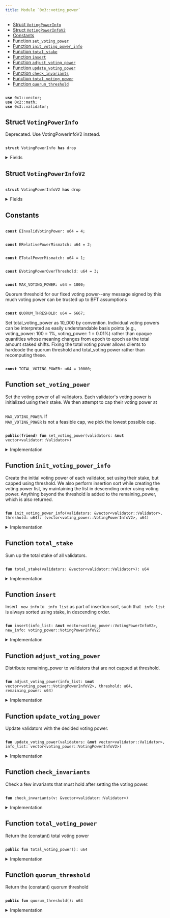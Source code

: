 ```yaml
---
title: Module `0x3::voting_power`
---
```




-  [Struct `VotingPowerInfo`](#0x3_voting_power_VotingPowerInfo)
-  [Struct `VotingPowerInfoV2`](#0x3_voting_power_VotingPowerInfoV2)
-  [Constants](#@Constants_0)
-  [Function `set_voting_power`](#0x3_voting_power_set_voting_power)
-  [Function `init_voting_power_info`](#0x3_voting_power_init_voting_power_info)
-  [Function `total_stake`](#0x3_voting_power_total_stake)
-  [Function `insert`](#0x3_voting_power_insert)
-  [Function `adjust_voting_power`](#0x3_voting_power_adjust_voting_power)
-  [Function `update_voting_power`](#0x3_voting_power_update_voting_power)
-  [Function `check_invariants`](#0x3_voting_power_check_invariants)
-  [Function `total_voting_power`](#0x3_voting_power_total_voting_power)
-  [Function `quorum_threshold`](#0x3_voting_power_quorum_threshold)


<pre><code>
<b>use</b> <Link href="../move-stdlib/vector#0x1_vector">0x1::vector</Link>;
<b>use</b> <Link href="../iota-framework/math#0x2_math">0x2::math</Link>;
<b>use</b> <Link href="validator#0x3_validator">0x3::validator</Link>;
</code></pre>



<Link id="0x3_voting_power_VotingPowerInfo"></Link>

## Struct `VotingPowerInfo`

Deprecated. Use VotingPowerInfoV2 instead.


<pre><code>
<b>struct</b> <Link href="voting_power#0x3_voting_power_VotingPowerInfo">VotingPowerInfo</Link> <b>has</b> drop
</code></pre>



<details>
<summary>Fields</summary>


<dl>
<dt>
<code>
validator_index: u64</code>
</dt>
<dd>

</dd>
<dt>
<code>
<Link href="voting_power#0x3_voting_power">voting_power</Link>: u64</code>
</dt>
<dd>

</dd>
</dl>


</details>

<Link id="0x3_voting_power_VotingPowerInfoV2"></Link>

## Struct `VotingPowerInfoV2`



<pre><code>
<b>struct</b> <Link href="voting_power#0x3_voting_power_VotingPowerInfoV2">VotingPowerInfoV2</Link> <b>has</b> drop
</code></pre>



<details>
<summary>Fields</summary>


<dl>
<dt>
<code>
validator_index: u64</code>
</dt>
<dd>

</dd>
<dt>
<code>
<Link href="voting_power#0x3_voting_power">voting_power</Link>: u64</code>
</dt>
<dd>

</dd>
<dt>
<code>
stake: u64</code>
</dt>
<dd>

</dd>
</dl>


</details>

<Link id="@Constants_0"></Link>

## Constants


<Link id="0x3_voting_power_EInvalidVotingPower"></Link>



<pre><code>
<b>const</b> <Link href="voting_power#0x3_voting_power_EInvalidVotingPower">EInvalidVotingPower</Link>: u64 = 4;
</code></pre>



<Link id="0x3_voting_power_ERelativePowerMismatch"></Link>



<pre><code>
<b>const</b> <Link href="voting_power#0x3_voting_power_ERelativePowerMismatch">ERelativePowerMismatch</Link>: u64 = 2;
</code></pre>



<Link id="0x3_voting_power_ETotalPowerMismatch"></Link>



<pre><code>
<b>const</b> <Link href="voting_power#0x3_voting_power_ETotalPowerMismatch">ETotalPowerMismatch</Link>: u64 = 1;
</code></pre>



<Link id="0x3_voting_power_EVotingPowerOverThreshold"></Link>



<pre><code>
<b>const</b> <Link href="voting_power#0x3_voting_power_EVotingPowerOverThreshold">EVotingPowerOverThreshold</Link>: u64 = 3;
</code></pre>



<Link id="0x3_voting_power_MAX_VOTING_POWER"></Link>



<pre><code>
<b>const</b> <Link href="voting_power#0x3_voting_power_MAX_VOTING_POWER">MAX_VOTING_POWER</Link>: u64 = 1000;
</code></pre>



<Link id="0x3_voting_power_QUORUM_THRESHOLD"></Link>

Quorum threshold for our fixed voting power--any message signed by this much voting power can be trusted
up to BFT assumptions


<pre><code>
<b>const</b> <Link href="voting_power#0x3_voting_power_QUORUM_THRESHOLD">QUORUM_THRESHOLD</Link>: u64 = 6667;
</code></pre>



<Link id="0x3_voting_power_TOTAL_VOTING_POWER"></Link>

Set total_voting_power as 10_000 by convention. Individual voting powers can be interpreted
as easily understandable basis points (e.g., voting_power: 100 = 1%, voting_power: 1 = 0.01%) rather than
opaque quantities whose meaning changes from epoch to epoch as the total amount staked shifts.
Fixing the total voting power allows clients to hardcode the quorum threshold and total_voting power rather
than recomputing these.


<pre><code>
<b>const</b> <Link href="voting_power#0x3_voting_power_TOTAL_VOTING_POWER">TOTAL_VOTING_POWER</Link>: u64 = 10000;
</code></pre>



<Link id="0x3_voting_power_set_voting_power"></Link>

## Function `set_voting_power`

Set the voting power of all validators.
Each validator's voting power is initialized using their stake. We then attempt to cap their voting power
at <code>
<Link href="voting_power#0x3_voting_power_MAX_VOTING_POWER">MAX_VOTING_POWER</Link></code>. If <code>
<Link href="voting_power#0x3_voting_power_MAX_VOTING_POWER">MAX_VOTING_POWER</Link></code> is not a feasible cap, we pick the lowest possible cap.


<pre><code>
<b>public</b>(<b>friend</b>) <b>fun</b> <Link href="voting_power#0x3_voting_power_set_voting_power">set_voting_power</Link>(validators: &<b>mut</b> <Link href="../move-stdlib/vector#0x1_vector">vector</Link>&lt;<Link href="validator#0x3_validator_Validator">validator::Validator</Link>&gt;)
</code></pre>



<details>
<summary>Implementation</summary>


<pre><code>
<b>public</b>(package) <b>fun</b> <Link href="voting_power#0x3_voting_power_set_voting_power">set_voting_power</Link>(validators: &<b>mut</b> <Link href="../move-stdlib/vector#0x1_vector">vector</Link>&lt;Validator&gt;) \{
    // If threshold_pct is too small, it's possible that even when all validators reach the threshold we still don't
    // have 100%. So we bound the threshold_pct <b>to</b> be always enough <b>to</b> find a solution.
    <b>let</b> threshold = <Link href="../iota-framework/math#0x2_math_min">math::min</Link>(
        <Link href="voting_power#0x3_voting_power_TOTAL_VOTING_POWER">TOTAL_VOTING_POWER</Link>,
        <Link href="../iota-framework/math#0x2_math_max">math::max</Link>(<Link href="voting_power#0x3_voting_power_MAX_VOTING_POWER">MAX_VOTING_POWER</Link>, divide_and_round_up(<Link href="voting_power#0x3_voting_power_TOTAL_VOTING_POWER">TOTAL_VOTING_POWER</Link>, validators.length())),
    );
    <b>let</b> (<b>mut</b> info_list, remaining_power) = <Link href="voting_power#0x3_voting_power_init_voting_power_info">init_voting_power_info</Link>(validators, threshold);
    <Link href="voting_power#0x3_voting_power_adjust_voting_power">adjust_voting_power</Link>(&<b>mut</b> info_list, threshold, remaining_power);
    <Link href="voting_power#0x3_voting_power_update_voting_power">update_voting_power</Link>(validators, info_list);
    <Link href="voting_power#0x3_voting_power_check_invariants">check_invariants</Link>(validators);
}
</code></pre>



</details>

<Link id="0x3_voting_power_init_voting_power_info"></Link>

## Function `init_voting_power_info`

Create the initial voting power of each validator, set using their stake, but capped using threshold.
We also perform insertion sort while creating the voting power list, by maintaining the list in
descending order using voting power.
Anything beyond the threshold is added to the remaining_power, which is also returned.


<pre><code>
<b>fun</b> <Link href="voting_power#0x3_voting_power_init_voting_power_info">init_voting_power_info</Link>(validators: &<Link href="../move-stdlib/vector#0x1_vector">vector</Link>&lt;<Link href="validator#0x3_validator_Validator">validator::Validator</Link>&gt;, threshold: u64): (<Link href="../move-stdlib/vector#0x1_vector">vector</Link>&lt;<Link href="voting_power#0x3_voting_power_VotingPowerInfoV2">voting_power::VotingPowerInfoV2</Link>&gt;, u64)
</code></pre>



<details>
<summary>Implementation</summary>


<pre><code>
<b>fun</b> <Link href="voting_power#0x3_voting_power_init_voting_power_info">init_voting_power_info</Link>(
    validators: &<Link href="../move-stdlib/vector#0x1_vector">vector</Link>&lt;Validator&gt;,
    threshold: u64,
): (<Link href="../move-stdlib/vector#0x1_vector">vector</Link>&lt;<Link href="voting_power#0x3_voting_power_VotingPowerInfoV2">VotingPowerInfoV2</Link>&gt;, u64) \{
    <b>let</b> total_stake = <Link href="voting_power#0x3_voting_power_total_stake">total_stake</Link>(validators);
    <b>let</b> <b>mut</b> i = 0;
    <b>let</b> len = validators.length();
    <b>let</b> <b>mut</b> total_power = 0;
    <b>let</b> <b>mut</b> result = <Link href="../move-stdlib/vector#0x1_vector">vector</Link>[];
    <b>while</b> (i &lt; len) \{
        <b>let</b> <Link href="validator#0x3_validator">validator</Link> = &validators[i];
        <b>let</b> stake = <Link href="validator#0x3_validator">validator</Link>.<Link href="voting_power#0x3_voting_power_total_stake">total_stake</Link>();
        <b>let</b> adjusted_stake = stake <b>as</b> u128 * (<Link href="voting_power#0x3_voting_power_TOTAL_VOTING_POWER">TOTAL_VOTING_POWER</Link> <b>as</b> u128) / (total_stake <b>as</b> u128);
        <b>let</b> <Link href="voting_power#0x3_voting_power">voting_power</Link> = <Link href="../iota-framework/math#0x2_math_min">math::min</Link>(adjusted_stake <b>as</b> u64, threshold);
        <b>let</b> info = <Link href="voting_power#0x3_voting_power_VotingPowerInfoV2">VotingPowerInfoV2</Link> \{
            validator_index: i,
            <Link href="voting_power#0x3_voting_power">voting_power</Link>,
            stake,
        };
        <Link href="voting_power#0x3_voting_power_insert">insert</Link>(&<b>mut</b> result, info);
        total_power = total_power + <Link href="voting_power#0x3_voting_power">voting_power</Link>;
        i = i + 1;
    };
    (result, <Link href="voting_power#0x3_voting_power_TOTAL_VOTING_POWER">TOTAL_VOTING_POWER</Link> - total_power)
}
</code></pre>



</details>

<Link id="0x3_voting_power_total_stake"></Link>

## Function `total_stake`

Sum up the total stake of all validators.


<pre><code>
<b>fun</b> <Link href="voting_power#0x3_voting_power_total_stake">total_stake</Link>(validators: &<Link href="../move-stdlib/vector#0x1_vector">vector</Link>&lt;<Link href="validator#0x3_validator_Validator">validator::Validator</Link>&gt;): u64
</code></pre>



<details>
<summary>Implementation</summary>


<pre><code>
<b>fun</b> <Link href="voting_power#0x3_voting_power_total_stake">total_stake</Link>(validators: &<Link href="../move-stdlib/vector#0x1_vector">vector</Link>&lt;Validator&gt;): u64 \{
    <b>let</b> <b>mut</b> i = 0;
    <b>let</b> len = validators.length();
    <b>let</b> <b>mut</b> total_stake =0 ;
    <b>while</b> (i &lt; len) \{
        total_stake = total_stake + validators[i].<Link href="voting_power#0x3_voting_power_total_stake">total_stake</Link>();
        i = i + 1;
    };
    total_stake
}
</code></pre>



</details>

<Link id="0x3_voting_power_insert"></Link>

## Function `insert`

Insert <code>
new_info</code> to <code>
info_list</code> as part of insertion sort, such that <code>
info_list</code> is always sorted
using stake, in descending order.


<pre><code>
<b>fun</b> <Link href="voting_power#0x3_voting_power_insert">insert</Link>(info_list: &<b>mut</b> <Link href="../move-stdlib/vector#0x1_vector">vector</Link>&lt;<Link href="voting_power#0x3_voting_power_VotingPowerInfoV2">voting_power::VotingPowerInfoV2</Link>&gt;, new_info: <Link href="voting_power#0x3_voting_power_VotingPowerInfoV2">voting_power::VotingPowerInfoV2</Link>)
</code></pre>



<details>
<summary>Implementation</summary>


<pre><code>
<b>fun</b> <Link href="voting_power#0x3_voting_power_insert">insert</Link>(info_list: &<b>mut</b> <Link href="../move-stdlib/vector#0x1_vector">vector</Link>&lt;<Link href="voting_power#0x3_voting_power_VotingPowerInfoV2">VotingPowerInfoV2</Link>&gt;, new_info: <Link href="voting_power#0x3_voting_power_VotingPowerInfoV2">VotingPowerInfoV2</Link>) \{
    <b>let</b> <b>mut</b> i = 0;
    <b>let</b> len = info_list.length();
    <b>while</b> (i &lt; len && info_list[i].stake &gt; new_info.stake) \{
        i = i + 1;
    };
    info_list.<Link href="voting_power#0x3_voting_power_insert">insert</Link>(new_info, i);
}
</code></pre>



</details>

<Link id="0x3_voting_power_adjust_voting_power"></Link>

## Function `adjust_voting_power`

Distribute remaining_power to validators that are not capped at threshold.


<pre><code>
<b>fun</b> <Link href="voting_power#0x3_voting_power_adjust_voting_power">adjust_voting_power</Link>(info_list: &<b>mut</b> <Link href="../move-stdlib/vector#0x1_vector">vector</Link>&lt;<Link href="voting_power#0x3_voting_power_VotingPowerInfoV2">voting_power::VotingPowerInfoV2</Link>&gt;, threshold: u64, remaining_power: u64)
</code></pre>



<details>
<summary>Implementation</summary>


<pre><code>
<b>fun</b> <Link href="voting_power#0x3_voting_power_adjust_voting_power">adjust_voting_power</Link>(info_list: &<b>mut</b> <Link href="../move-stdlib/vector#0x1_vector">vector</Link>&lt;<Link href="voting_power#0x3_voting_power_VotingPowerInfoV2">VotingPowerInfoV2</Link>&gt;, threshold: u64, <b>mut</b> remaining_power: u64) \{
    <b>let</b> <b>mut</b> i = 0;
    <b>let</b> len = info_list.length();
    <b>while</b> (i &lt; len && remaining_power &gt; 0) \{
        <b>let</b> v = &<b>mut</b> info_list[i];
        // planned is the amount of extra power we want <b>to</b> distribute <b>to</b> this <Link href="validator#0x3_validator">validator</Link>.
        <b>let</b> planned = divide_and_round_up(remaining_power, len - i);
        // target is the targeting power this <Link href="validator#0x3_validator">validator</Link> will reach, capped by threshold.
        <b>let</b> target = <Link href="../iota-framework/math#0x2_math_min">math::min</Link>(threshold, v.<Link href="voting_power#0x3_voting_power">voting_power</Link> + planned);
        // actual is the actual amount of power we will be distributing <b>to</b> this <Link href="validator#0x3_validator">validator</Link>.
        <b>let</b> actual = <Link href="../iota-framework/math#0x2_math_min">math::min</Link>(remaining_power, target - v.<Link href="voting_power#0x3_voting_power">voting_power</Link>);
        v.<Link href="voting_power#0x3_voting_power">voting_power</Link> = v.<Link href="voting_power#0x3_voting_power">voting_power</Link> + actual;
        <b>assert</b>!(v.<Link href="voting_power#0x3_voting_power">voting_power</Link> &lt;= threshold, <Link href="voting_power#0x3_voting_power_EVotingPowerOverThreshold">EVotingPowerOverThreshold</Link>);
        remaining_power = remaining_power - actual;
        i = i + 1;
    };
    <b>assert</b>!(remaining_power == 0, <Link href="voting_power#0x3_voting_power_ETotalPowerMismatch">ETotalPowerMismatch</Link>);
}
</code></pre>



</details>

<Link id="0x3_voting_power_update_voting_power"></Link>

## Function `update_voting_power`

Update validators with the decided voting power.


<pre><code>
<b>fun</b> <Link href="voting_power#0x3_voting_power_update_voting_power">update_voting_power</Link>(validators: &<b>mut</b> <Link href="../move-stdlib/vector#0x1_vector">vector</Link>&lt;<Link href="validator#0x3_validator_Validator">validator::Validator</Link>&gt;, info_list: <Link href="../move-stdlib/vector#0x1_vector">vector</Link>&lt;<Link href="voting_power#0x3_voting_power_VotingPowerInfoV2">voting_power::VotingPowerInfoV2</Link>&gt;)
</code></pre>



<details>
<summary>Implementation</summary>


<pre><code>
<b>fun</b> <Link href="voting_power#0x3_voting_power_update_voting_power">update_voting_power</Link>(validators: &<b>mut</b> <Link href="../move-stdlib/vector#0x1_vector">vector</Link>&lt;Validator&gt;, <b>mut</b> info_list: <Link href="../move-stdlib/vector#0x1_vector">vector</Link>&lt;<Link href="voting_power#0x3_voting_power_VotingPowerInfoV2">VotingPowerInfoV2</Link>&gt;) \{
    <b>while</b> (!info_list.is_empty()) \{
        <b>let</b> <Link href="voting_power#0x3_voting_power_VotingPowerInfoV2">VotingPowerInfoV2</Link> \{
            validator_index,
            <Link href="voting_power#0x3_voting_power">voting_power</Link>,
            stake: _,
        } = info_list.pop_back();
        <b>let</b> v = &<b>mut</b> validators[validator_index];
        v.<Link href="voting_power#0x3_voting_power_set_voting_power">set_voting_power</Link>(<Link href="voting_power#0x3_voting_power">voting_power</Link>);
    };
    info_list.destroy_empty();
}
</code></pre>



</details>

<Link id="0x3_voting_power_check_invariants"></Link>

## Function `check_invariants`

Check a few invariants that must hold after setting the voting power.


<pre><code>
<b>fun</b> <Link href="voting_power#0x3_voting_power_check_invariants">check_invariants</Link>(v: &<Link href="../move-stdlib/vector#0x1_vector">vector</Link>&lt;<Link href="validator#0x3_validator_Validator">validator::Validator</Link>&gt;)
</code></pre>



<details>
<summary>Implementation</summary>


<pre><code>
<b>fun</b> <Link href="voting_power#0x3_voting_power_check_invariants">check_invariants</Link>(v: &<Link href="../move-stdlib/vector#0x1_vector">vector</Link>&lt;Validator&gt;) \{
    // First check that the total voting power must be <Link href="voting_power#0x3_voting_power_TOTAL_VOTING_POWER">TOTAL_VOTING_POWER</Link>.
    <b>let</b> <b>mut</b> i = 0;
    <b>let</b> len = v.length();
    <b>let</b> <b>mut</b> total = 0;
    <b>while</b> (i &lt; len) \{
        <b>let</b> <Link href="voting_power#0x3_voting_power">voting_power</Link> = v[i].<Link href="voting_power#0x3_voting_power">voting_power</Link>();
        <b>assert</b>!(<Link href="voting_power#0x3_voting_power">voting_power</Link> &gt; 0, <Link href="voting_power#0x3_voting_power_EInvalidVotingPower">EInvalidVotingPower</Link>);
        total = total + <Link href="voting_power#0x3_voting_power">voting_power</Link>;
        i = i + 1;
    };
    <b>assert</b>!(total == <Link href="voting_power#0x3_voting_power_TOTAL_VOTING_POWER">TOTAL_VOTING_POWER</Link>, <Link href="voting_power#0x3_voting_power_ETotalPowerMismatch">ETotalPowerMismatch</Link>);

    // Second check that <b>if</b> <Link href="validator#0x3_validator">validator</Link> A's stake is larger than B's stake, A's voting power must be no less
    // than B's voting power; similarly, <b>if</b> A's stake is less than B's stake, A's voting power must be no larger
    // than B's voting power.
    <b>let</b> <b>mut</b> a = 0;
    <b>while</b> (a &lt; len) \{
        <b>let</b> <b>mut</b> b = a + 1;
        <b>while</b> (b &lt; len) \{
            <b>let</b> validator_a = &v[a];
            <b>let</b> validator_b = &v[b];
            <b>let</b> stake_a = validator_a.<Link href="voting_power#0x3_voting_power_total_stake">total_stake</Link>();
            <b>let</b> stake_b = validator_b.<Link href="voting_power#0x3_voting_power_total_stake">total_stake</Link>();
            <b>let</b> power_a = validator_a.<Link href="voting_power#0x3_voting_power">voting_power</Link>();
            <b>let</b> power_b = validator_b.<Link href="voting_power#0x3_voting_power">voting_power</Link>();
            <b>if</b> (stake_a &gt; stake_b) \{
                <b>assert</b>!(power_a &gt;= power_b, <Link href="voting_power#0x3_voting_power_ERelativePowerMismatch">ERelativePowerMismatch</Link>);
            };
            <b>if</b> (stake_a &lt; stake_b) \{
                <b>assert</b>!(power_a &lt;= power_b, <Link href="voting_power#0x3_voting_power_ERelativePowerMismatch">ERelativePowerMismatch</Link>);
            };
            b = b + 1;
        };
        a = a + 1;
    }
}
</code></pre>



</details>

<Link id="0x3_voting_power_total_voting_power"></Link>

## Function `total_voting_power`

Return the (constant) total voting power


<pre><code>
<b>public</b> <b>fun</b> <Link href="voting_power#0x3_voting_power_total_voting_power">total_voting_power</Link>(): u64
</code></pre>



<details>
<summary>Implementation</summary>


<pre><code>
<b>public</b> <b>fun</b> <Link href="voting_power#0x3_voting_power_total_voting_power">total_voting_power</Link>(): u64 \{
    <Link href="voting_power#0x3_voting_power_TOTAL_VOTING_POWER">TOTAL_VOTING_POWER</Link>
}
</code></pre>



</details>

<Link id="0x3_voting_power_quorum_threshold"></Link>

## Function `quorum_threshold`

Return the (constant) quorum threshold


<pre><code>
<b>public</b> <b>fun</b> <Link href="voting_power#0x3_voting_power_quorum_threshold">quorum_threshold</Link>(): u64
</code></pre>



<details>
<summary>Implementation</summary>


<pre><code>
<b>public</b> <b>fun</b> <Link href="voting_power#0x3_voting_power_quorum_threshold">quorum_threshold</Link>(): u64 \{
    <Link href="voting_power#0x3_voting_power_QUORUM_THRESHOLD">QUORUM_THRESHOLD</Link>
}
</code></pre>



</details>
